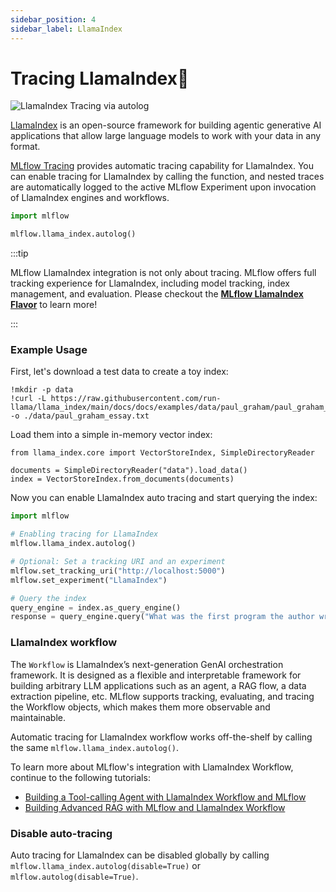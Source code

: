 ```yaml
---
sidebar_position: 4
sidebar_label: LlamaIndex
---
```



# Tracing LlamaIndex🦙

![LlamaIndex Tracing via autolog](/images/llms/tracing/llamaindex-tracing.gif)

[LlamaIndex](https://www.llamaindex.ai/) is an open-source framework for building agentic generative AI applications that allow large language models to work with your data in any format.

[MLflow Tracing](/genai/tracing) provides automatic tracing capability for LlamaIndex. You can enable tracing
for LlamaIndex by calling the <APILink fn="mlflow.llama_index.autolog" /> function, and nested traces are automatically logged to the active MLflow Experiment upon invocation of LlamaIndex engines and workflows.

```python
import mlflow

mlflow.llama_index.autolog()
```

:::tip

MLflow LlamaIndex integration is not only about tracing. MLflow offers full tracking experience for LlamaIndex, including model tracking, index management, and evaluation. Please checkout the **[MLflow LlamaIndex Flavor](/genai/flavors/llama-index)** to learn more!

:::


### Example Usage

First, let's download a test data to create a toy index:

```
!mkdir -p data
!curl -L https://raw.githubusercontent.com/run-llama/llama_index/main/docs/docs/examples/data/paul_graham/paul_graham_essay.txt -o ./data/paul_graham_essay.txt
```

Load them into a simple in-memory vector index:

```
from llama_index.core import VectorStoreIndex, SimpleDirectoryReader

documents = SimpleDirectoryReader("data").load_data()
index = VectorStoreIndex.from_documents(documents)
```

Now you can enable LlamaIndex auto tracing and start querying the index:

```python
import mlflow

# Enabling tracing for LlamaIndex
mlflow.llama_index.autolog()

# Optional: Set a tracking URI and an experiment
mlflow.set_tracking_uri("http://localhost:5000")
mlflow.set_experiment("LlamaIndex")

# Query the index
query_engine = index.as_query_engine()
response = query_engine.query("What was the first program the author wrote?")
```


### LlamaIndex workflow

The `Workflow` is LlamaIndex’s next-generation GenAI orchestration framework. It is designed as a flexible and interpretable framework for building arbitrary LLM applications such as an agent, a RAG flow, a data extraction pipeline, etc. MLflow supports tracking, evaluating, and tracing the Workflow objects, which makes them more observable and maintainable.

Automatic tracing for LlamaIndex workflow works off-the-shelf by calling the same `mlflow.llama_index.autolog()`.

To learn more about MLflow's integration with LlamaIndex Workflow, continue to the following tutorials:

* [Building a Tool-calling Agent with LlamaIndex Workflow and MLflow](/llms/llama-index/notebooks/llama_index_workflow_tutorial)
* [Building Advanced RAG with MLflow and LlamaIndex Workflow](https://mlflow.org/blog/mlflow-llama-index-workflow)


### Disable auto-tracing

Auto tracing for LlamaIndex can be disabled globally by calling `mlflow.llama_index.autolog(disable=True)` or `mlflow.autolog(disable=True)`.
